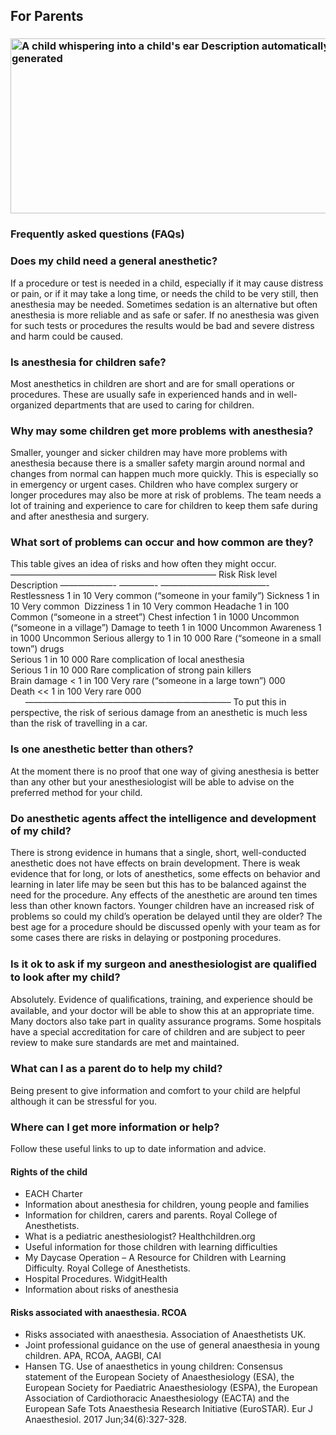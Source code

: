 ## For Parents

### ![A child whispering into a child\'s ear Description automatically generated](media/image10.png){width="5.508333333333334in" height="2.917361111111111in"}

### Frequently asked questions (FAQs)

### Does my child need a general anesthetic?
If a procedure or test is needed in a child, especially if it may cause distress or pain, or if it may take a long time, or needs the child to be very still, then anesthesia may be needed. Sometimes sedation is an alternative but often anesthesia is more reliable and as safe or safer. If no anesthesia was given for such tests or procedures the results would be bad and severe distress and harm could be caused.

### Is anesthesia for children safe?
Most anesthetics in children are short and are for small operations or procedures. These are usually safe in experienced hands and in well-organized departments that are used to caring for children.

### Why may some children get more problems with anesthesia? 
Smaller, younger and sicker children may have more problems with anesthesia because there is a smaller safety margin around normal and changes from normal can happen much more quickly. This is especially so in emergency or urgent cases.
Children who have complex surgery or longer procedures may also be more at risk of problems. The team needs a lot of training and experience to care for children to keep them safe during and after anesthesia and surgery.

### What sort of problems can occur and how common are they?
This table gives an idea of risks and how often they might occur.
  -----------------------------------------------------------------------   Risk    Risk level    Description   ------------------- ------------- -------------------------------------   Restlessness    1 in 10   Very common ("someone in your         family")
  Sickness    1 in 10   Very common 
  Dizziness   1 in 10   Very common
  Headache    1 in 100  Common ("someone in a street")
  Chest infection 1 in 1000 Uncommon ("someone in a village")
  Damage to teeth 1 in 1000 Uncommon
  Awareness   1 in 1000 Uncommon
  Serious allergy to  1 in 10 000   Rare ("someone in a small town")   drugs         
  Serious     1 in 10 000   Rare   complication of      local anesthesia      
  Serious     1 in 10 000   Rare   complication of      strong pain killers   
  Brain damage    \< 1 in 100   Very rare ("someone in a large town")       000   
  Death   \<\< 1 in 100 Very rare       000   
                    -----------------------------------------------------------------------
To put this in perspective, the risk of serious damage from an anesthetic is much less than the risk of travelling in a car.

### Is one anesthetic better than others?
At the moment there is no proof that one way of giving anesthesia is better than any other but your anesthesiologist will be able to advise on the preferred method for your child.

### Do anesthetic agents affect the intelligence and development of my child?
There is strong evidence in humans that a single, short, well-conducted anesthetic does not have effects on brain development. There is weak evidence that for long, or lots of anesthetics, some effects on behavior and learning in later life may be seen but this has to be balanced against the need for the procedure. Any effects of the anesthetic are around ten times less than other known factors.
Younger children have an increased risk of problems so could my child's operation be delayed until they are older?
The best age for a procedure should be discussed openly with your team as for some cases there are risks in delaying or postponing procedures.

### Is it ok to ask if my surgeon and anesthesiologist are qualiﬁed to look after my child?
Absolutely. Evidence of qualiﬁcations, training, and experience should be available, and your doctor will be able to show this at an appropriate time. Many doctors also take part in quality assurance programs. Some hospitals have a special accreditation for care of children and are subject to peer review to make sure standards are met and maintained.

### What can I as a parent do to help my child?
Being present to give information and comfort to your child are helpful although it can be stressful for you.

### Where can I get more information or help? 
Follow these useful links to up to date information and advice.

#### Rights of the child 
-   EACH Charter
-   Information about anesthesia for children, young people and families
-   Information for children, carers and parents. Royal College of Anesthetists.
-   What is a pediatric anesthesiologist? Healthchildren.org
-   Useful information for those children with learning difficulties
-   My Daycase Operation -- A Resource for Children with Learning Difficulty. Royal College of Anesthetists.
-   Hospital Procedures. WidgitHealth
-   Information about risks of anesthesia

#### Risks associated with anaesthesia. RCOA
-   Risks associated with anaesthesia. Association of Anaesthetists UK.
-   Joint professional guidance on the use of general anaesthesia in young children. APA, RCOA, AAGBI, CAI
-   Hansen TG. Use of anaesthetics in young children: Consensus statement of the European Society of Anaesthesiology (ESA), the European Society for Paediatric Anaesthesiology (ESPA), the European Association of Cardiothoracic Anaesthesiology (EACTA) and the European Safe Tots Anaesthesia Research Initiative (EuroSTAR). Eur J Anaesthesiol. 2017 Jun;34(6):327-328. 

